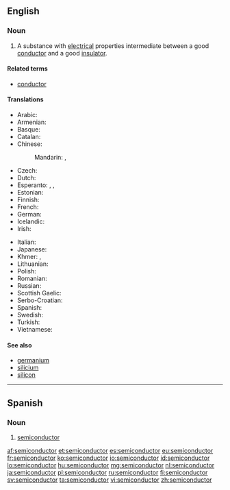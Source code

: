 ==English==

{{wikipedia}}

===Noun===
{{en-noun}}

# {{context|physics|lang=en}} A substance with [[electrical]] properties intermediate between a good [[conductor]] and a good [[insulator]].

====Related terms====
* [[conductor]]

====Translations====
{{trans-top|substance with electrical properties}}
* Arabic: {{t-|ar|شبه موصل|m|tr=shábah muwáSSil}}
* Armenian: {{t-|hy|կիսահաղորդիչ|tr=kisahaġordič}}
* Basque: {{t|eu|erdieroale}}
* Catalan: {{t-|ca|semiconductor|m}}
* Chinese:
*: Mandarin: {{t-|cmn|半導體|sc=Hani}},  {{t-|cmn|半导体|tr=bàndǎotǐ|sc=Hani}}
* Czech: {{t-|cs|polovodič|m}}
* Dutch: {{t+|nl|halfgeleider|m}}
* Esperanto: {{t-|eo|duonkonduktaĵo}}, {{t-|eo|semikonduktaĵo}}, {{t-|eo|duonkonduktanto}}
* Estonian: {{t+|et|pooljuht}}
* Finnish: {{t+|fi|puolijohde}}
* French: {{t+|fr|semiconducteur|m}}
* German: {{t+|de|Halbleiter|m}}
* Icelandic: {{t-|is|hálfleiðari|m}}
* Irish: {{t-|ga|leathsheoltóir|m}}
{{trans-mid}}
* Italian: {{t+|it|semiconduttore|m}}
* Japanese: {{t+|ja|半導体|tr=はんどうたい, handōtai}}
* Khmer: {{t-|km|អង្គធាតុកន្លះចម្លង|tr=ang theat kan las chom long|sc=Khmr}}, {{t-|km|សឺមីកុងឌុចទ័រ|tr=ser mi kong duch ter|sc=Khmr}}
* Lithuanian: {{t-|lt|puslaidininkis|m}}
* Polish: {{t+|pl|półprzewodnik|m}}
* Romanian: {{t-|ro|semiconductor|n}}
* Russian: {{t+|ru|полупроводник|m|tr=poluprovodník}}
* Scottish Gaelic: {{t-|gd|fo-ghiùlanair|m}}
* Serbo-Croatian: {{t-|sh|poluvòdīč|m}}
* Spanish: {{t+|es|semiconductor|m}}
* Swedish: {{t+|sv|halvledare|c}}
* Turkish: {{t+|tr|yarı iletken}}
* Vietnamese: {{t-|vi|chất bán dẫn}}
{{trans-bottom}}

====See also====
* [[germanium]]
* [[silicium]]
* [[silicon]]

----

==Spanish==

===Noun===
{{es-noun|m|es}}

# {{context|physics|lang=es}} [[#English|semiconductor]]

[[af:semiconductor]]
[[et:semiconductor]]
[[es:semiconductor]]
[[eu:semiconductor]]
[[fr:semiconductor]]
[[ko:semiconductor]]
[[io:semiconductor]]
[[id:semiconductor]]
[[lo:semiconductor]]
[[hu:semiconductor]]
[[mg:semiconductor]]
[[nl:semiconductor]]
[[ja:semiconductor]]
[[pl:semiconductor]]
[[ru:semiconductor]]
[[fi:semiconductor]]
[[sv:semiconductor]]
[[ta:semiconductor]]
[[vi:semiconductor]]
[[zh:semiconductor]]